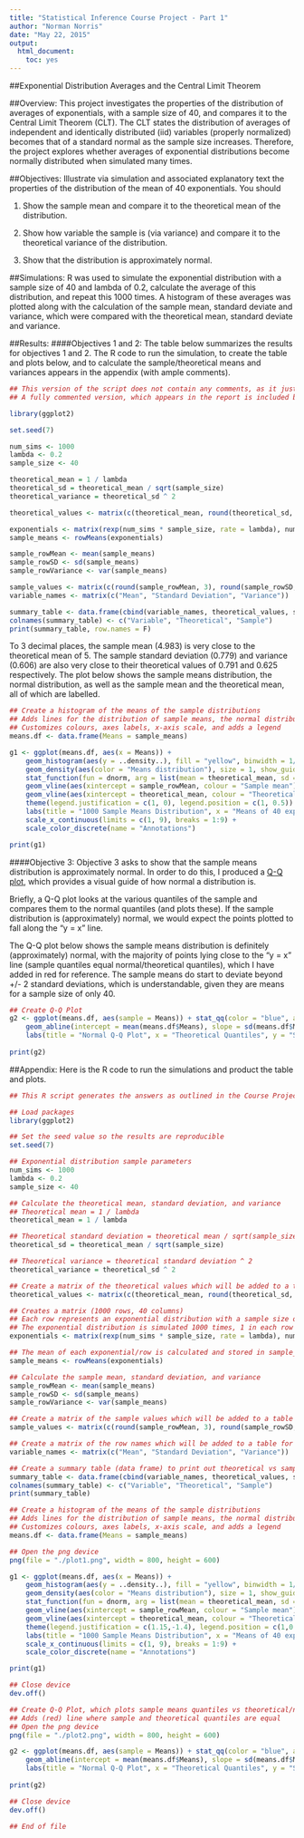 ```yaml
---
title: "Statistical Inference Course Project - Part 1"
author: "Norman Norris"
date: "May 22, 2015"
output:
  html_document:
    toc: yes
---
```


##Exponential Distribution Averages and the Central Limit Theorem

##Overview:
This project investigates the properties of the distribution of averages of exponentials, with a sample size of 40, and compares it to the Central Limit Theorem (CLT). The CLT states the distribution of averages of independent and identically distributed (iid) variables (properly normalized) becomes that of a standard normal as the sample size increases. Therefore, the project explores whether averages of exponential distributions become normally distributed when simulated many times.

##Objectives:
Illustrate via simulation and associated explanatory text the properties of the distribution of the mean of 40 exponentials. You should

1. Show the sample mean and compare it to the theoretical mean of the distribution.

2. Show how variable the sample is (via variance) and compare it to the theoretical variance of the distribution.

3. Show that the distribution is approximately normal.

##Simulations:
R was used to simulate the exponential distribution with a sample size of 40 and lambda of 0.2, calculate the average of this distribution, and repeat this 1000 times. A histogram of these averages was plotted along with the calculation of the sample mean, standard deviate and variance, which were compared with the theoretical mean, standard deviate and variance.

##Results:
####Objectives 1 and 2:
The table below summarizes the results for objectives 1 and 2. The R code to run the simulation, to create the table and plots below, and to calculate the sample/theoretical means and variances appears in the appendix (with ample comments).

```r
## This version of the script does not contain any comments, as it just generates the table and plots and is not "echoed".
## A fully commented version, which appears in the report is included below.

library(ggplot2)

set.seed(7)

num_sims <- 1000
lambda <- 0.2
sample_size <- 40

theoretical_mean = 1 / lambda
theoretical_sd = theoretical_mean / sqrt(sample_size)
theoretical_variance = theoretical_sd ^ 2

theoretical_values <- matrix(c(theoretical_mean, round(theoretical_sd, 3), round(theoretical_variance, 3)))

exponentials <- matrix(rexp(num_sims * sample_size, rate = lambda), num_sims, sample_size)
sample_means <- rowMeans(exponentials)

sample_rowMean <- mean(sample_means)
sample_rowSD <- sd(sample_means)
sample_rowVariance <- var(sample_means)

sample_values <- matrix(c(round(sample_rowMean, 3), round(sample_rowSD, 3), round(sample_rowVariance, 3)))
variable_names <- matrix(c("Mean", "Standard Deviation", "Variance"))

summary_table <- data.frame(cbind(variable_names, theoretical_values, sample_values))
colnames(summary_table) <- c("Variable", "Theoretical", "Sample")
print(summary_table, row.names = F)
```

To 3 decimal places, the sample mean (4.983) is very close to the theoretical mean of 5. The sample standard deviation (0.779) and variance (0.606) are also very close to their theoretical values of 0.791 and 0.625 respectively. The plot below shows the sample means distribution, the normal distribution, as well as the sample mean and the theoretical mean, all of which are labelled.

```r
## Create a histogram of the means of the sample distributions
## Adds lines for the distribution of sample means, the normal distribution, the sample mean, and theoretical mean
## Customizes colours, axes labels, x-axis scale, and adds a legend
means.df <- data.frame(Means = sample_means)

g1 <- ggplot(means.df, aes(x = Means)) +
    geom_histogram(aes(y = ..density..), fill = "yellow", binwidth = 1/6, color = "darkgrey", alpha = 1/3) +
    geom_density(aes(color = "Means distribution"), size = 1, show_guide = FALSE) +
    stat_function(fun = dnorm, arg = list(mean = theoretical_mean, sd = theoretical_sd), aes(color = "Normal distribution"), size = 1) +
    geom_vline(aes(xintercept = sample_rowMean, colour = "Sample mean"), size = 1) +
    geom_vline(aes(xintercept = theoretical_mean, colour = "Theoretical mean"), size = 1, linetype = "twodash") +
    theme(legend.justification = c(1, 0), legend.position = c(1, 0.5)) + 
    labs(title = "1000 Sample Means Distribution", x = "Means of 40 exponential distributions (lambda = 0.2)", y = "Density") +
    scale_x_continuous(limits = c(1, 9), breaks = 1:9) +
    scale_color_discrete(name = "Annotations")

print(g1)
```

####Objective 3:
Objective 3 asks to show that the sample means distribution is approximately normal. In order to do this, I produced a [Q-Q plot](http://en.wikipedia.org/wiki/Q–Q_plot), which provides a visual guide of how normal a distribution is.

Briefly, a Q-Q plot looks at the various quantiles of the sample and compares them to the normal quantiles (and plots these). If the sample distribution is (approximately) normal, we would expect the points plotted to fall along the “y = x” line.

The Q-Q plot below shows the sample means distribution is definitely (approximately) normal, with the majority of points lying close to the “y = x” line (sample quantiles equal normal/theoretical quantiles), which I have added in red for reference. The sample means do start to deviate beyond +/- 2 standard deviations, which is understandable, given they are means for a sample size of only 40.

```r
## Create Q-Q Plot
g2 <- ggplot(means.df, aes(sample = Means)) + stat_qq(color = "blue", alpha = 1) +
    geom_abline(intercept = mean(means.df$Means), slope = sd(means.df$Means), color = "red") +
    labs(title = "Normal Q-Q Plot", x = "Theoretical Quantiles", y = "Sample Means Quantiles")
    
print(g2)
```

##Appendix:
Here is the R code to run the simulations and product the table and plots.

```r
## This R script generates the answers as outlined in the Course Project - Part 1 for Statistical Inference

## Load packages
library(ggplot2)

## Set the seed value so the results are reproducible
set.seed(7)

## Exponential distribution sample parameters
num_sims <- 1000
lambda <- 0.2
sample_size <- 40

## Calculate the theoretical mean, standard deviation, and variance
## Theoretical mean = 1 / lambda
theoretical_mean = 1 / lambda

## Theoretical standard deviation = theoretical mean / sqrt(sample_size)
theoretical_sd = theoretical_mean / sqrt(sample_size)

## Theoretical variance = theoretical standard deviation ^ 2
theoretical_variance = theoretical_sd ^ 2

## Create a matrix of the theoretical values which will be added to a table for printout
theoretical_values <- matrix(c(theoretical_mean, round(theoretical_sd, 3), round(theoretical_variance, 3)))

## Creates a matrix (1000 rows, 40 columns)
## Each row represents an exponential distribution with a sample size of 40 and lambda of 0.2
## The exponential distribution is simulated 1000 times, 1 in each row
exponentials <- matrix(rexp(num_sims * sample_size, rate = lambda), num_sims, sample_size)

## The mean of each exponential/row is calculated and stored in sample_means (1000 rows by 1 column)
sample_means <- rowMeans(exponentials)

## Calculate the sample mean, standard deviation, and variance
sample_rowMean <- mean(sample_means)
sample_rowSD <- sd(sample_means)
sample_rowVariance <- var(sample_means)

## Create a matrix of the sample values which will be added to a table for printout
sample_values <- matrix(c(round(sample_rowMean, 3), round(sample_rowSD, 3), round(sample_rowVariance, 3)))

## Create a matrix of the row names which will be added to a table for printout
variable_names <- matrix(c("Mean", "Standard Deviation", "Variance"))

## Create a summary table (data frame) to print out theoretical vs sample data
summary_table <- data.frame(cbind(variable_names, theoretical_values, sample_values))
colnames(summary_table) <- c("Variable", "Theoretical", "Sample")
print(summary_table)

## Create a histogram of the means of the sample distributions
## Adds lines for the distribution of sample means, the normal distribution, the sample mean, and theoretical mean
## Customizes colours, axes labels, x-axis scale, and adds a legend
means.df <- data.frame(Means = sample_means)

## Open the png device
png(file = "./plot1.png", width = 800, height = 600)

g1 <- ggplot(means.df, aes(x = Means)) +
    geom_histogram(aes(y = ..density..), fill = "yellow", binwidth = 1/6, color = "darkgrey", alpha = 1/3) +
    geom_density(aes(color = "Means distribution"), size = 1, show_guide = FALSE) +
    stat_function(fun = dnorm, arg = list(mean = theoretical_mean, sd = theoretical_sd), aes(color = "Normal distribution"), size = 1) +
    geom_vline(aes(xintercept = sample_rowMean, colour = "Sample mean"), size = 1) +
    geom_vline(aes(xintercept = theoretical_mean, colour = "Theoretical mean"), size = 1, linetype = "twodash") +
    theme(legend.justification = c(1.15,-1.4), legend.position = c(1,0.5)) + 
    labs(title = "1000 Sample Means Distribution", x = "Means of 40 exponential distributions (lambda = 0.2)", y = "Density") +
    scale_x_continuous(limits = c(1, 9), breaks = 1:9) +
    scale_color_discrete(name = "Annotations")

print(g1)

## Close device
dev.off()

## Create Q-Q Plot, which plots sample means quantiles vs theoretical/normal quantiles
## Adds (red) line where sample and theoretical quantiles are equal
## Open the png device
png(file = "./plot2.png", width = 800, height = 600)

g2 <- ggplot(means.df, aes(sample = Means)) + stat_qq(color = "blue", alpha = 1) +
    geom_abline(intercept = mean(means.df$Means), slope = sd(means.df$Means), color = "red") +
    labs(title = "Normal Q-Q Plot", x = "Theoretical Quantiles", y = "Sample Means Quantiles")
    
print(g2)

## Close device
dev.off()

## End of file
```

